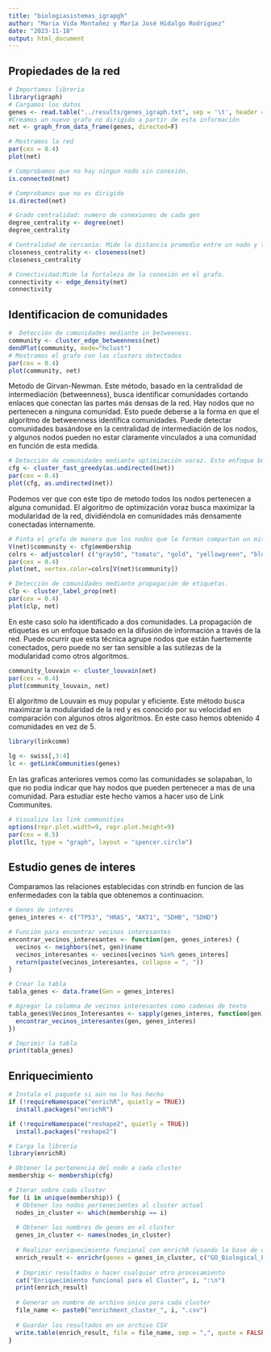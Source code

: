 ```yaml
---
title: "biologiasistemas_igrapgh"
author: "Maria Vida Montañez y María José Hidalgo Rodríguez"
date: "2023-11-18"
output: html_document
---
```


## Propiedades de la red

```r
# Importamos libreria
library(igraph)
# Cargamos los datos
genes <- read.table("../results/genes_igraph.txt", sep = '\t', header = FALSE, stringsAsFactors = FALSE)
#Creamos un nuevo grafo no dirigido a partir de esta información
net <- graph_from_data_frame(genes, directed=F)
```

```r
# Mostramos la red
par(cex = 0.4)
plot(net)
```

```r
# Comprobamos que no hay ningun nodo sin conexión.
is.connected(net)
```

```r
# Comprobamos que no es dirigido
is.directed(net)
```

```r
# Grado centralidad: numero de conexiones de cada gen
degree_centrality <- degree(net)
degree_centrality
```

```r
# Centralidad de cercanía: Mide la distancia promedio entre un nodo y todos los demás nodos
closeness_centrality <- closeness(net)
closeness_centrality
```

```r
# Conectividad:Mide la fortaleza de la conexión en el grafo.
connectivity <- edge_density(net)
connectivity
```

## Identificacion de comunidades

```r
#  Detección de comunidades mediante in_betweeness.
community <- cluster_edge_betweenness(net)
dendPlot(community, mode="hclust")
# Mostramos el grafo con las clusters detectados
par(cex = 0.4)
plot(community, net)
```

Metodo de Girvan-Newman. Este método, basado en la centralidad de intermediación (betweenness), busca identificar comunidades cortando enlaces que conectan las partes más densas de la red. Hay nodos que no pertenecen a ninguna comunidad. Esto puede deberse a la forma en que el algoritmo de betweenness identifica comunidades. Puede detectar comunidades basándose en la centralidad de intermediación de los nodos, y algunos nodos pueden no estar claramente vinculados a una comunidad en función de esta medida.

```r
# Detección de comunidades mediante optimización voraz. Este enfoque busca la modularidad de la red
cfg <- cluster_fast_greedy(as.undirected(net))
par(cex = 0.4)
plot(cfg, as.undirected(net))
```

Podemos ver que con este tipo de metodo todos los nodos pertenecen a alguna comunidad. El algoritmo de optimización voraz busca maximizar la modularidad de la red, dividiéndola en comunidades más densamente conectadas internamente.

```r
# Pinta el grafo de manera que los nodos que lo forman compartan un mismo color si pertenecen a la misma comunidad.
V(net)$community <- cfg$membership
colrs <- adjustcolor( c("gray50", "tomato", "gold", "yellowgreen", "blue"), alpha=.6)
par(cex = 0.4)
plot(net, vertex.color=colrs[V(net)$community])
```

```r
# Detección de comunidades mediante propagación de etiquetas.
clp <- cluster_label_prop(net)
par(cex = 0.4)
plot(clp, net)
```

En este caso solo ha identificado a dos comunidades. La propagación de etiquetas es un enfoque basado en la difusión de información a través de la red. Puede ocurrir que esta técnica agrupe nodos que están fuertemente conectados, pero puede no ser tan sensible a las sutilezas de la modularidad como otros algoritmos.

```r
community_louvain <- cluster_louvain(net)
par(cex = 0.4)
plot(community_louvain, net)
```

El algoritmo de Louvain es muy popular y eficiente. Este método busca maximizar la modularidad de la red y es conocido por su velocidad en comparación con algunos otros algoritmos. En este caso hemos obtenido 4 comunidades en vez de 5.

```r
library(linkcomm)

lg <- swiss[,3:4]
lc <- getLinkCommunities(genes)


```

En las graficas anteriores vemos como las comunidades se solapaban, lo que no podia indicar que hay nodos que pueden pertenecer a mas de una comunidad. Para estudiar este hecho vamos a hacer uso de Link Communites.

```r
# Visualiza las link communities
options(repr.plot.width=9, repr.plot.height=9)
par(cex = 0.5)
plot(lc, type = "graph", layout = "spencer.circle")

```

## Estudio genes de interes

Comparamos las relaciones establecidas con strindb en funcion de las enfermedades con la tabla que obtenemos a continuacion.

```r
# Genes de interés
genes_interes <- c("TP53", "HRAS", "AKT1", "SDHB", "SDHD")

# Función para encontrar vecinos interesantes
encontrar_vecinos_interesantes <- function(gen, genes_interes) {
  vecinos <- neighbors(net, gen)$name
  vecinos_interesantes <- vecinos[vecinos %in% genes_interes]
  return(paste(vecinos_interesantes, collapse = ", "))
}

# Crear la tabla
tabla_genes <- data.frame(Gen = genes_interes)

# Agregar la columna de vecinos interesantes como cadenas de texto
tabla_genes$Vecinos_Interesantes <- sapply(genes_interes, function(gen) {
  encontrar_vecinos_interesantes(gen, genes_interes)
})

# Imprimir la tabla
print(tabla_genes)
```

## Enriquecimiento

```r
# Instala el paquete si aún no lo has hecho
if (!requireNamespace("enrichR", quietly = TRUE))
  install.packages("enrichR")

if (!requireNamespace("reshape2", quietly = TRUE))
  install.packages("reshape2")

# Carga la librería
library(enrichR)

# Obtener la pertenencia del nodo a cada cluster
membership <- membership(cfg)

# Iterar sobre cada cluster
for (i in unique(membership)) {
  # Obtener los nodos pertenecientes al cluster actual
  nodes_in_cluster <- which(membership == i)
  
  # Obtener los nombres de genes en el cluster
  genes_in_cluster <- names(nodes_in_cluster)
  
  # Realizar enriquecimiento funcional con enrichR (usando la base de datos GO como ejemplo)
  enrich_result <- enrichr(genes = genes_in_cluster, c("GO_Biological_Process_2021"))
  
  # Imprimir resultados o hacer cualquier otro procesamiento
  cat("Enriquecimiento funcional para el Cluster", i, ":\n")
  print(enrich_result)
  
  # Generar un nombre de archivo único para cada cluster
  file_name <- paste0("enrichment_cluster_", i, ".csv")
  
  # Guardar los resultados en un archivo CSV
  write.table(enrich_result, file = file_name, sep = ",", quote = FALSE, col.names = TRUE, row.names = FALSE)
}


```
